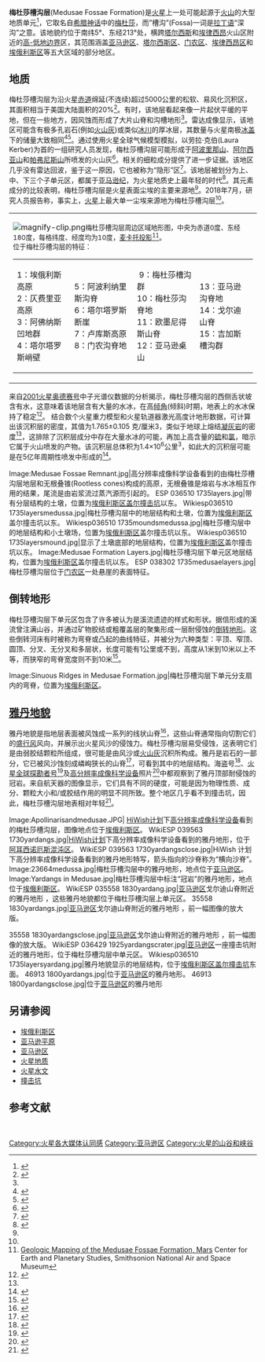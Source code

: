 {{Infobox feature on celestial object
|name= 梅杜莎槽沟层
|image= Medusae Fossae based on day THEMIS.png
|caption=[[热辐射成像系统|热辐射成像系统]]拍摄的梅杜莎槽沟层全时图像
|coordinates = {{coord|3.2|S|163.0|W|globe:mars_type:landmark|display=inline,title}}
|length = 333 公里
}}
'''梅杜莎槽沟层'''(Medusae Fossae Formation)是[[火星|火星]]上一处可能起源于[[火山|火山]]的大型地质单元<ref name=esa-mff>{{cite web|title=The Medusa Fossae formation on Mars|url=http://www.esa.int/Our_Activities/Space_Science/Mars_Express/The_Medusa_Fossae_formation_on_Mars/(print)|publisher=[[European_Space_Agency|European Space Agency]]|date=29 March 2005|access-date=2020-11-24|archive-date=2018-06-22|archive-url=https://web.archive.org/web/20180622004837/http://www.esa.int/Our_Activities/Space_Science/Mars_Express/The_Medusa_Fossae_formation_on_Mars/(print)|dead-url=no}}</ref>，它取名自[[希腊神话|希腊神话]]中的[[美杜莎|梅杜莎]]，而”槽沟”(Fossa)一词是[[拉丁语|拉丁语]]“深沟”之意。该地貌约位于南纬5°、东经213°处，横跨[[塔尔西斯|塔尔西斯]]和[[埃律西昂|埃律西昂]]火山区附近的[[火星分界|高-低地边界]]区，其范围涵盖[[亚马孙区_(火星)|亚马逊区]]、[[塔尔西斯区|塔尔西斯区]]、[[门农区|门农区]]、[[埃律西昂区|埃律西昂区]]和[[埃俄利斯区|埃俄利斯区]]等五大区域的部分地区。

==地质==
梅杜莎槽沟层为沿火星[[赤道|赤道]]绵延(不连续)超过5000公里的松软、易风化沉积区，其面积相当于美国大陆面积的20%<ref name=pmid30030425>{{cite journal |doi=10.1038/s41467-018-05291-5 |pmid=30030425 |pmc=6054634 |title=The Medusae Fossae Formation as the single largest source of dust on Mars |journal=Nature Communications |volume=9 |issue=1 |pages=2867 |year=2018 |last1=Ojha |first1=Lujendra |last2=Lewis |first2=Kevin |last3=Karunatillake |first3=Suniti |last4=Schmidt |first4=Mariek |bibcode=2018NatCo...9.2867O }}</ref>。有时，该地层看起来像一片起伏平缓的平地，但在一些地方，因风蚀而形成了大片山脊和沟槽地形<ref name=esa-mff/>。雷达成像显示，该地区可能含有极多孔岩石(例如[[火山灰|火山灰]])或类似[[冰川_(火星)|冰川]]的厚冰层，其数量与火星南极[[冰盖|冰盖]]下的储量大致相同<ref>{{cite journal |doi=10.1126/science.1148112 |pmid=17975034 |lay-url=https://www.newscientist.com/article/dn12866-vast-amount-of-water-ice-may-lie-on-martian-equator/ |laysource=NewScientist |laydate=November 1, 2007 |title=Radar Sounding of the Medusae Fossae Formation Mars: Equatorial Ice or Dry, Low-Density Deposits? |journal=Science|volume=318 |issue=5853|pages=1125–1128 |year=2007|last1=Watters|first1=T. R. |last2=Campbell|first2=B. |last3=Carter|first3=L. |last4=Leuschen|first4=C. J. |last5=Plaut|first5=J. J. |last6=Picardi|first6=G. |last7=Orosei|first7=R. |last8=Safaeinili|first8=A. |last9=Clifford|first9=S. M. |last10=Farrell|first10=W. M. |last11=Ivanov|first11=A. B. |last12=Phillips|first12=R. J. |last13=Stofan|first13=E. R. |bibcode=2007Sci...318.1125W }}</ref><ref>{{cite journal |bibcode=2016LPI....47.1869O |title=Radar Sounding by MARSIS over Lucus Planum, Mars |journal=Lunar and Planetary Science Conference |issue=1903 |pages=1869 |last1=Orosei |first1=R. |last2=Cantini |first2=F. |last3=Caprarelli|first3=G. |last4=Carter|first4=L. M. |last5=Papiano |first5=I. |last6=Rossi|first6=A. P.|year=2016 }}</ref>。通过使用火星全球气候模型模拟，以劳拉·克伯(Laura Kerber)为首的一组研究人员发现，梅杜莎槽沟层可能形成于[[阿波里那山|阿波里那山]]、[[阿尔西亚山|阿尔西亚山]]和[[帕弗尼斯山|帕弗尼斯山]]所喷发的火山灰<ref>{{cite journal |doi=10.1016/j.icarus.2012.03.016 |title=The dispersal of pyroclasts from ancient explosive volcanoes on Mars: Implications for the friable layered deposits |journal=Icarus |volume=219 |issue=1 |pages=358–381 |year=2012 |last1=Kerber |first1=Laura |last2=Head |first2=James W. |last3=Madeleine |first3=Jean-Baptiste |last4=Forget |first4=François |last5=Wilson |first5=Lionel |bibcode=2012Icar..219..358K }}</ref>。相关的细粒成分提供了进一步证据。该地区几乎没有雷达回波，鉴于这一原因，它也被称为“隐形”区<ref>{{cite book |first=Nadine G. |last=Barlow |title=Mars: an introduction to its interior, surface and atmosphere|url=https://archive.org/details/marsintroduction00barl_258|publisher=[[Cambridge_University_Press|Cambridge University Press]] |location=Cambridge, UK |date=2008 |pages=[https://archive.org/details/marsintroduction00barl_258/page/n84 75]–76|isbn=978-0-521-85226-5}}</ref>。该地层被划分为上、中、下三个子单元区，都属于[[亚马逊纪|亚马逊纪]]，为火星地质史上最年轻的时代<ref>{{cite journal |doi=10.3133/i1802B |title=Geologic map of the eastern equatorial region of Mars |first1=Ronald |last1=Greeley |first2=J.E. |last2=Guest |year=1987 }}</ref>。其元素成分的比较表明，梅杜莎槽沟层是火星表面尘埃的主要来源地<ref name=pmid30030425/>。2018年7月，研究人员报告称，事实上，[[火星|火星]]上最大单一尘埃来源地为梅杜莎槽沟层<ref name=pmid30030425/>。

{| class="wikitable"
|-
|<center>
{{Image label begin|image=Medusae Fossae Formation topo.jpg |width={{{width|815}}}|float={{{float|none}}}}}
{{Image label|x=0.206|y=0.178|scale={{{width|815}}}|text=<big>'''1'''</big>|color=#000000}}
{{Image label|x=0.276|y=0.181|scale={{{width|815}}}|text=<big>'''2'''</big>|color=#000000}}
{{Image label|x=0.436|y=0.199|scale={{{width|815}}}|text=<big>'''3'''</big>|color=#000000}}
{{Image label|x=0.461|y=0.222|scale={{{width|815}}}|text=<big>'''4'''</big>|color=#000000}}
{{Image label|x=0.476|y=0.264|scale={{{width|815}}}|text=<big>'''5'''</big>|color=#000000}}
{{Image label|x=0.476|y=0.181|scale={{{width|815}}}|text=<big>'''6'''</big>|color=#000000}}
{{Image label|x=0.516|y=0.201|scale={{{width|815}}}|text=<big>'''7'''</big>|color=#000000}}
{{Image label|x=0.536|y=0.228|scale={{{width|815}}}|text=<big>'''8'''</big>|color=#000000}}
{{Image label|x=0.641|y=0.198|scale={{{width|815}}}|text=<big>'''9'''</big>|color=#000000}}
{{Image label|x=0.664|y=0.210|scale={{{width|815}}}|text=<big>'''10'''</big>|color=#000000}}
{{Image label|x=0.694|y=0.134|scale={{{width|815}}}|text=<big>'''11'''</big>|color=#000000}}
{{Image label|x=0.764|y=0.187|scale={{{width|815}}}|text=<big>'''12'''</big>|color=#000000}}
{{Image label|x=0.784|y=0.195|scale={{{width|815}}}|text=<big>'''13'''</big>|color=#000000}}
{{Image label|x=0.797|y=0.136|scale={{{width|815}}}|text=<big>'''14'''</big>|color=#000000}}
{{Image label|x=0.916|y=0.144|scale={{{width|815}}}|text=<big>'''15'''</big>|color=#000000}}
{{Image label end}}
</center>[[File:magnify-clip.png|right]]<small>梅杜莎槽沟层周边区域地形图，中央为赤道0度、东经180度，每格纬度、经度均为10度，[[麦卡托投影|麦卡托投影]]<ref>[http://www.nasm.si.edu/research/ceps/research/mars/zimbelman_medusae.cfm Geologic Mapping of the Medusae Fossae Formation, Mars] {{webarchive|url=https://web.archive.org/web/20090420235210/http://www.nasm.si.edu/research/ceps/research/mars/zimbelman_medusae.cfm |date=2009-04-20 }} Center for Earth and Planetary Studies, Smithsonion National Air and Space Museum</ref>。<br />位于梅杜莎槽沟层的特征：</small>
{| border=0
|1：埃俄利斯高原<br/>2：仄费里亚高原<br/>3：阿佛纳斯凹地群<br/>4：塔尔塔罗斯峭壁
|5：阿波利纳里斯沟脊<br/>6：塔尔塔罗斯断崖<br/>7：卢库斯高原<br/>8：门农沟脊地
|  9：梅杜莎槽沟群<br/>10：梅杜莎沟脊地<br/>11：欧墨尼得斯山脊<br/>12：亚马逊桌山
|13：亚马逊沟脊地<br/>14：戈尔迪山脊<br/>15：吉加斯槽沟群<br/>
|}
|}

来自[[2001火星奥德赛号|2001火星奥德赛号]]中子光谱仪数据的分析揭示，梅杜莎槽沟层的西侧舌状坡含有水，这意味着该地层含有大量的水冰，在高[[转轴倾角|倾角]](倾斜)时期，地表上的水冰保持了稳定<ref>{{cite journal |doi=10.1016/j.icarus.2017.07.028 |title=Equatorial locations of water on Mars: Improved resolution maps based on Mars Odyssey Neutron Spectrometer data |journal=Icarus |volume=299 |pages=148–160 |year=2018 |last1=Wilson |first1=Jack T. |last2=Eke |first2=Vincent R. |last3=Massey |first3=Richard J. |last4=Elphic |first4=Richard C. |last5=Feldman |first5=William C. |last6=Maurice |first6=Sylvestre |last7=Teodoro |first7=Luís F.A. |bibcode=2018Icar..299..148W |arxiv=1708.00518 }}</ref>。
结合数个火星重力模型和火星轨道器激光高度计地形数据，可计算出该沉积层的密度，其值为1.765±0.105 克/厘米3，类似于地球上熔结[[凝灰岩|凝灰岩]]的密度<ref name="Ojha2018a" />，这排除了沉积层成分中存在大量水冰的可能，再加上高含量的[[硫|硫]]和[[氯|氯]]，暗示它属于火山喷发的产物。该沉积层总体积为1.4×10<sup>6</sup>公里<sup>3</sup>，如此大的沉积层可能是在5亿年周期性喷发中形成的<ref name="Ojha2018a">{{cite journal |doi=10.1029/2018JE005565 |title=The Density of the Medusae Fossae Formation: Implications for its Composition, Origin, and Importance in Martian History |journal=Journal of Geophysical Research: Planets |volume=123 |issue=6 |pages=1368–1379 |year=2018 |last1=Ojha |first1=Lujendra |last2=Lewis |first2=Kevin |bibcode=2018JGRE..123.1368O }}</ref>。
<gallery class="center" widths="190px" heights="180px" >
Image:Medusae Fossae Remnant.jpg|高分辨率成像科学设备看到的由梅杜莎槽沟层地层和无根叠锥(Rootless cones)构成的高原，无根叠锥是熔岩与水冰相互作用的结果，尾流是由岩浆流过蒸汽源而引起的。 ESP 036510 1735layers.jpg|带有分层结构的土墩，位置为[[埃俄利斯区|埃俄利斯区]][[盖尔撞击坑|盖尔撞击坑]]以东。
Wikiesp036510 1735layersmedussa.jpg|梅杜莎槽沟层中的地层结构和土墩，位置为[[埃俄利斯区|埃俄利斯区]]盖尔撞击坑以东。
Wikiesp036510 1735moundsmedussa.jpg|梅杜莎槽沟层中的地层结构和小土墩场，位置为[[埃俄利斯区|埃俄利斯区]]盖尔撞击坑以东。
Wikiesp036510 1735layersmound.jpg|显示了土墩底部的地层结构，位置为[[埃俄利斯区|埃俄利斯区]]盖尔撞击坑以东。
Image:Medusae Formation Layers.jpg|梅杜莎槽沟层下单元区地层结构，位置为[[埃俄利斯区|埃俄利斯区]]盖尔撞击坑以东。
ESP 038302 1735medusaelayers.jpg|梅杜莎槽沟层位于[[门农区|门农区]]一处悬崖的表面特征。
</gallery>

==倒转地形==
梅杜莎槽沟层下单元区包含了许多被认为是溪流遗迹的样式和形状。据信形成的溪流曾注满山谷，并通过矿物胶结或粗覆盖层的聚集形成一层耐侵蚀的[[倒转地形|倒转地形]]。这些倒转河床有时被称为弯脊或凸起的曲线特征，并被分为六种类型：平顶、窄顶、圆顶、分叉、无分叉和多层状，长度可能有1公里或不到，高度从1米到10米以上不等，而狭窄的弯脊宽度则不到10米<ref>{{cite journal |doi=10.1016/j.icarus.2009.04.003 |title=HiRISE images of yardangs and sinuous ridges in the lower member of the Medusae Fossae Formation, Mars |journal=Icarus |volume=205 |issue=1 |pages=198–210 |year=2010 |last1=Zimbelman |first1=James R. |last2=Griffin |first2=Lora J. |bibcode=2010Icar..205..198Z }}</ref>。
<gallery class="center" widths="190px" heights="180px" >
Image:Sinuous Ridges in Medusae Formation.jpg|梅杜莎槽沟层下单元分支扇内的弯脊，位置为[[埃俄利斯区|埃俄利斯区]]。
</gallery>
==[[火星雅丹地貌|雅丹地貌]]==
雅丹地貌是指地层表面被风蚀成一系列的线状山脊<ref>{{cite book |doi=10.2110/pec.12.102.0169 |chapter=Duststones on Mars: Source, Transport, Deposition, and Erosion |title=Sedimentary Geology of Mars |pages=169–182 |year=2012 |last1=Bridges |first1=Nathan T. |last2=Muhs |first2=Daniel R. |isbn=978-1-56576-312-8 }}</ref>，这些山脊通常指向切割它们的[[盛行风|盛行风]]风向，并展示出火星风沙的侵蚀力。梅杜莎槽沟层易受侵蚀，这表明它们是由弱胶结颗粒所组成，很可能是由风沙或[[火山灰|火山灰]]沉积所构成。雅丹是岩石的一部分，它已被风沙蚀刻成嶙峋狭长的山脊<ref>{{Cite web |url=http://www.uahirise.org/ESP_039563_1730 |title=存档副本 |access-date=2020-11-24 |archive-date=2016-06-02 |archive-url=https://web.archive.org/web/20160602232539/http://www.uahirise.org/ESP_039563_1730 |dead-url=no }}</ref>，可看到其中的地层结构。海盗号<ref>{{cite journal |doi=10.1029/JB087iB02p01179 |title=Ignimbrites of Amazonis Planitia Region of Mars |journal=Journal of Geophysical Research: Solid Earth |volume=87 |pages=1179–1190 |year=1982 |last1=Scott |first1=David H. |last2=Tanaka |first2=Kenneth L. |bibcode=1982JGR....87.1179S }}</ref>、[[火星全球探勘者号|火星全球探勘者号]]<ref>{{cite journal |doi=10.1126/science.279.5357.1681 |title=Early Views of the Martian Surface from the Mars Orbiter Camera of Mars Global Surveyor |journal=Science |volume=279 |issue=5357 |pages=1681–1685 |year=1998 |last1=Malin |first1=M. C. |last2=Carr |first2=M. H. |last3=Danielson |first3=G. E. |last4=Davies |first4=M. E. |last5=Hartmann |first5=W. K. |last6=Ingersoll |first6=A. P. |last7=James |first7=P. B. |last8=Masursky |first8=H. |last9=McEwen |first9=A. S. |last10=Soderblom |first10=L. A. |last11=Thomas |first11=P. |last12=Veverka |first12=J. |last13=Caplinger |first13=M. A. |last14=Ravine |first14=M. A. |last15=Soulanille |first15=T. A. |last16=Warr En |first16=J. L. |bibcode=1998Sci...279.1681M |pmid=9497280}}</ref>及[[高分辨率成像科学设备|高分辨率成像科学设备]]照片<ref>{{cite journal |doi=10.1029/2008JE003076 |title=Origin of the Medusae Fossae Formation, Mars: Insights from a synoptic approach |journal=Journal of Geophysical Research |volume=113 |issue=E12 |pages=E12011 |year=2008 |last1=Mandt |first1=Kathleen E. |last2=De Silva |first2=Shanaka L. |last3=Zimbelman |first3=James R. |last4=Crown |first4=David A. |bibcode=2008JGRE..11312011M }}</ref>中都观察到了雅丹顶部耐侵蚀的冠岩。来自航天器的图像显示，它们具有不同的硬度，可能是因为物理性质、成分、颗粒大小和/或胶结作用的明显不同所致。整个地区几乎看不到撞击坑，因此，梅杜莎槽沟层地表相对年轻<ref>{{Cite web |url=http://themis.asu.edu/zoom-20020416a |title=存档副本 |access-date=2020-11-24 |archive-date=2017-08-29 |archive-url=https://web.archive.org/web/20170829073549/http://themis.asu.edu/zoom-20020416a |dead-url=no }}</ref>。
<gallery class="center" widths="190px" heights="180px" >
Image:Apollinarisandmedusae.JPG| [[HiWish计划|HiWish计划]]下[[高分辨率成像科学设备|高分辨率成像科学设备]]看到的梅杜莎槽沟层，图像地点位于[[埃俄利斯区|埃俄利斯区]]。
WikiESP 039563 1730yardangs.jpg|[[HiWish计划|HiWish计划]]下高分辨率成像科学设备看到的雅丹地形，位于[[阿耳西诺厄斯混沌区|阿耳西诺厄斯混沌区]]。
WikiESP 039563 1730yardangsclose.jpg|HiWish 计划下高分辨率成像科学设备看到的雅丹地形特写，箭头指向的沙脊称为“横向沙脊”。
Image:23664medussa.jpg|梅杜莎槽沟层中的雅丹地形，地点位于[[亚马逊区|亚马逊区]]。
Image:Yardangs in Medusae.jpg|梅杜莎槽沟层中标注“冠岩”的雅丹地形，地点位于[[埃俄利斯区|埃俄利斯区]]。
WikiESP 035558 1830yardang.jpg|[[亚马逊区|亚马逊区]]戈尔迪山脊附近的雅丹地形 ，这些雅丹地貌都位于梅杜莎槽沟层上单元区。
35558 1830yardangs.jpg|[[亚马逊区|亚马逊区]]戈尔迪山脊附近的雅丹地形 ，前一幅图像的放大版。

35558 1830yardangsclose.jpg|[[亚马逊区|亚马逊区]]戈尔迪山脊附近的雅丹地形 ，前一幅图像的放大版。
WikiESP 036429 1925yardangscrater.jpg|[[亚马逊区|亚马逊区]]一座撞击坑附近的雅丹地形，位于梅杜莎槽沟层中单元区。
Wikiesp036510 1735layersyardang.jpg|雅丹地貌显示的地层结构，位于[[埃俄利斯区|埃俄利斯区]][[盖尔撞击坑|盖尔撞击坑]]东面。
46913 1800yardangs.jpg|位于[[亚马逊区|亚马逊区]]的雅丹地形。
46913 1800yardangsclose.jpg|位于[[亚马逊区|亚马逊区]]的雅丹地形
</gallery>

==另请参阅==
*[[埃俄利斯区|埃俄利斯区]]
*[[亚马逊平原|亚马逊平原]]
*[[亚马逊区|亚马逊区]]
*[[火星地质|火星地质]]
*[[火星水文|火星水文]]
*[[撞击坑|撞击坑]]
==参考文献==
{{reflist|2}}
 
{{Portal bar|太阳系}}
 
[[Category:火星各大媒体认同感|Category:火星各大媒体认同感]]
[[Category:亚马逊区|Category:亚马逊区]]
[[Category:火星的山谷和峡谷|Category:火星的山谷和峡谷]]